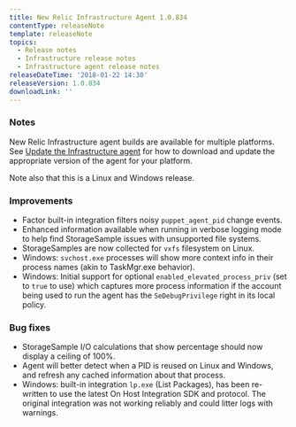 ```yaml
---
title: New Relic Infrastructure Agent 1.0.834
contentType: releaseNote
template: releaseNote
topics:
  - Release notes
  - Infrastructure release notes
  - Infrastructure agent release notes
releaseDateTime: '2018-01-22 14:30'
releaseVersion: 1.0.834
downloadLink: ''
---
```


### Notes

New Relic Infrastructure agent builds are available for multiple platforms. See [Update the Infrastructure agent](https://docs.newrelic.com/docs/infrastructure/new-relic-infrastructure/installation/update-infrastructure-agent) for how to download and update the appropriate version of the agent for your platform.

Note also that this is a Linux and Windows release.

### Improvements

* Factor built-in integration filters noisy `puppet_agent_pid` change events.
* Enhanced information available when running in verbose logging mode to help find StorageSample issues with unsupported file systems.
* StorageSamples are now collected for `vxfs` filesystem on Linux.
* Windows: `svchost.exe` processes will show more context info in their process names (akin to TaskMgr.exe behavior).
* Windows: Initial support for optional `enabled_elevated_process_priv` (set to `true` to use) which captures more process information if the account being used to run the agent has the `SeDebugPrivilege` right in its local policy.

### Bug fixes

* StorageSample I/O calculations that show percentage should now display a ceiling of 100%.
* Agent will better detect when a PID is reused on Linux and Windows, and refresh any cached information about that process.
* Windows: built-in integration `lp.exe` (List Packages), has been re-written to use the latest On Host Integration SDK and protocol. The original integration was not working reliably and could litter logs with warnings.
